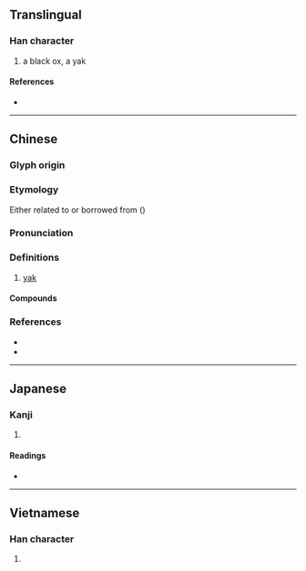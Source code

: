 {{also|氂|牦}}
{{character info/new}}
==Translingual==

===Han character===
{{Han char|rn=93|rad=牛|as=11|sn=15|four=58251|canj=JKMHQ|ids=⿸𠩺牛}}

# a black ox, a yak

====References====
* {{Han ref|kx=0704.070|dkj=20154|dj=1116.380|hdz=31818.050|uh=729B|ud=29339|bh=BCF9|bd=48377}}

----

==Chinese==
{{zh-forms|s=牦|t2=牦|alt=*氂}}

===Glyph origin===
{{Han etym}}

===Etymology===
Either related to or borrowed from {{der|zh|bo|འབྲི}} ({{zh-ref|Schuessler, 2007}})

===Pronunciation===
{{zh-pron
|m=lí,máo
|c=lei4,maau4,mou4
|mc=y
|oc=y
|cat=n
}}

===Definitions===
{{zh-hanzi}}

# [[yak]]

====Compounds====
{{zh-der|犛牛|犛旄|犛靬}}

===References===
* {{R:twedu|A02504}}
* {{R:yue:Hanzi}}

----

==Japanese==

===Kanji===
{{ja-kanji|grade=|rs=牛11}}

# {{defn|lang=ja|sort=牛11}}

====Readings====
* {{ja-readings
|goon=らい, り
|kanon=り, れい
|kun=からうし
}}

----

==Vietnamese==

===Han character===
{{vi-hantu|[[li]], [[mao]]|rs=牛11}}

# {{defn|lang=vi|sort=牛11}}